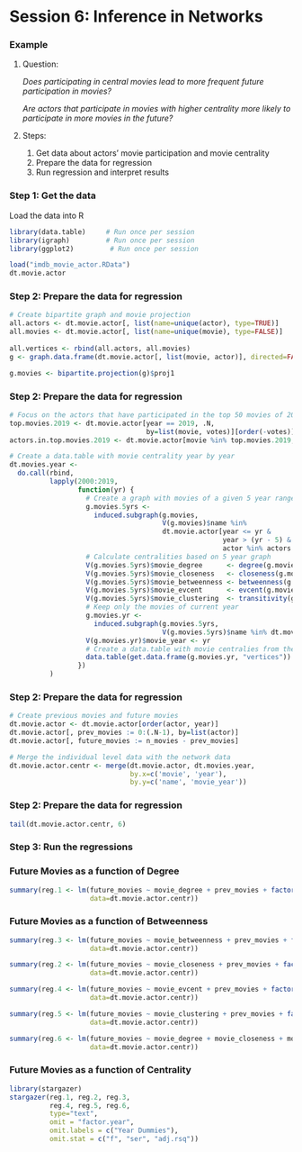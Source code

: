 # Session 6: Inference in Networks

### Example

1.  Question:

    *Does participating in central movies lead to more frequent future participation in
    movies?* \pp
    
    *Are actors that participate in movies with higher centrality more
    likely to participate in more movies in the future?*

2.  Steps:

    1.  Get data about actors&rsquo; movie participation and movie centrality
    2.  Prepare the data for regression
    3.  Run regression and interpret results


### Step 1: Get the data

Load the data into R

```r
library(data.table)     # Run once per session
library(igraph)         # Run once per session
library(ggplot2)         # Run once per session

load("imdb_movie_actor.RData")
dt.movie.actor 
```


### Step 2: Prepare the data for regression

```r
# Create bipartite graph and movie projection
all.actors <- dt.movie.actor[, list(name=unique(actor), type=TRUE)]
all.movies <- dt.movie.actor[, list(name=unique(movie), type=FALSE)]
   
all.vertices <- rbind(all.actors, all.movies)
g <- graph.data.frame(dt.movie.actor[, list(movie, actor)], directed=FALSE, vertices=all.vertices)

g.movies <- bipartite.projection(g)$proj1 
```


### Step 2: Prepare the data for regression

```r
# Focus on the actors that have participated in the top 50 movies of 2019
top.movies.2019 <- dt.movie.actor[year == 2019, .N, 
                                  by=list(movie, votes)][order(-votes)][1:50, movie]
actors.in.top.movies.2019 <- dt.movie.actor[movie %in% top.movies.2019, unique(actor)] 
```

```r
# Create a data.table with movie centrality year by year
dt.movies.year <-
  do.call(rbind,
          lapply(2000:2019,
                 function(yr) {
                   # Create a graph with movies of a given 5 year range
                   g.movies.5yrs <-
                     induced.subgraph(g.movies,
                                      V(g.movies)$name %in%
                                      dt.movie.actor[year <= yr & 
                                                     year > (yr - 5) & 
                                                     actor %in% actors.in.top.movies.2019, movie])
                   # Calculate centralities based on 5 year graph
                   V(g.movies.5yrs)$movie_degree      <- degree(g.movies.5yrs)
                   V(g.movies.5yrs)$movie_closeness   <- closeness(g.movies.5yrs)
                   V(g.movies.5yrs)$movie_betweenness <- betweenness(g.movies.5yrs)
                   V(g.movies.5yrs)$movie_evcent      <- evcent(g.movies.5yrs)$vector
                   V(g.movies.5yrs)$movie_clustering  <- transitivity(g.movies.5yrs, type="local")
                   # Keep only the movies of current year
                   g.movies.yr <-
                     induced.subgraph(g.movies.5yrs,
                                      V(g.movies.5yrs)$name %in% dt.movie.actor[year == yr, movie])
                   V(g.movies.yr)$movie_year <- yr
                   # Create a data.table with movie centralies from the graph 
                   data.table(get.data.frame(g.movies.yr, "vertices"))
                 })
          ) 
```


### Step 2: Prepare the data for regression

```r
# Create previous movies and future movies
dt.movie.actor <- dt.movie.actor[order(actor, year)]
dt.movie.actor[, prev_movies := 0:(.N-1), by=list(actor)]
dt.movie.actor[, future_movies := n_movies - prev_movies]

# Merge the individual level data with the network data 
dt.movie.actor.centr <- merge(dt.movie.actor, dt.movies.year,
                              by.x=c('movie', 'year'),
                              by.y=c('name', 'movie_year')) 
```


### Step 2: Prepare the data for regression

```r
tail(dt.movie.actor.centr, 6) 
```


### Step 3: Run the regressions


### Future Movies as a function of Degree

```r
summary(reg.1 <- lm(future_movies ~ movie_degree + prev_movies + factor(year), 
                    data=dt.movie.actor.centr)) 
```


### Future Movies as a function of Betweenness

```r
summary(reg.3 <- lm(future_movies ~ movie_betweenness + prev_movies + factor(year), 
                    data=dt.movie.actor.centr)) 
```


```r
summary(reg.2 <- lm(future_movies ~ movie_closeness + prev_movies + factor(year), 
                    data=dt.movie.actor.centr)) 
```


```r
summary(reg.4 <- lm(future_movies ~ movie_evcent + prev_movies + factor(year), 
                    data=dt.movie.actor.centr)) 
```


```r
summary(reg.5 <- lm(future_movies ~ movie_clustering + prev_movies + factor(year), 
                    data=dt.movie.actor.centr)) 
```


```r
summary(reg.6 <- lm(future_movies ~ movie_degree + movie_closeness + movie_betweenness + movie_evcent + movie_clustering + prev_movies + factor(year), 
                    data=dt.movie.actor.centr)) 
```


### Future Movies as a function of Centrality

```r
library(stargazer)
stargazer(reg.1, reg.2, reg.3,
          reg.4, reg.5, reg.6,
          type="text",
          omit = "factor.year",
          omit.labels = c("Year Dummies"),
          omit.stat = c("f", "ser", "adj.rsq")) 
```



